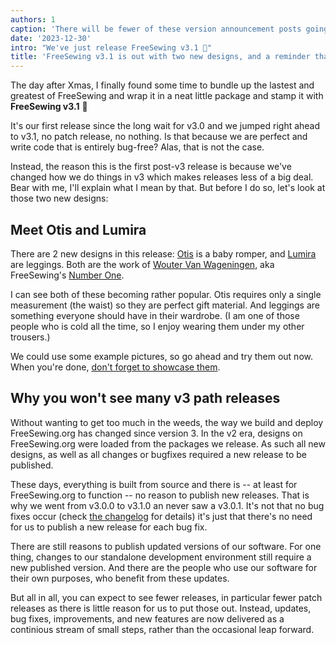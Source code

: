 ```yaml
---
authors: 1
caption: 'There will be fewer of these version announcement posts going forward.'
date: '2023-12-30'
intro: "We've just release FreeSewing v3.1 🎉"
title: 'FreeSewing v3.1 is out with two new designs, and a reminder that we now stream updates'
---
```


The day after Xmas, I finally found some time to bundle up the lastest and
greatest of FreeSewing and wrap it in a neat little package and stamp it with
**FreeSewing v3.1** 🎉

<!-- truncate -->

It's our first release since the long wait for v3.0 and we jumped right ahead
to v3.1, no patch release, no nothing. Is that because we are perfect and
write code that is entirely bug-free? Alas, that is not the case.

Instead, the reason this is the first post-v3 release is because we've changed
how we do things in v3 which makes releases less of a big deal. Bear with me,
I'll explain what I mean by that. But before I do so, let's look at those two
new designs:

## Meet Otis and Lumira

There are 2 new designs in this release: [Otis](/designs/otis) is a baby
romper, and [Lumira](/designs/lumira) are leggings. Both are the work of
[Wouter Van Wageningen](/users/wouter.vdub), aka FreeSewing's [Number
One](https://en.wikipedia.org/wiki/William_Riker).

I can see both of these becoming rather popular. Otis requires only a single
measurement (the waist) so they are perfect gift material. And leggings are
something everyone should have in their wardrobe. (I am one of those people who
is cold all the time, so I enjoy wearing them under my other trousers.)

We could use some example pictures, so go ahead and try them out now. When
you're done, [don't forget to showcase them](/new/showcase).

## Why you won't see many v3 path releases

Without wanting to get too much in the weeds, the way we build and deploy
FreeSewing.org has changed since version 3. In the v2 era, designs on
FreeSewing.org were loaded from the packages we release. As such all new
designs, as well as all changes or bugfixes required a new release to be
published.

These days, everything is built from source and there is -- at least for
FreeSewing.org to function -- no reason to publish new releases. That is why we
went from v3.0.0 to v3.1.0 an never saw a v3.0.1. It's not that no bug fixes
occur (check [the
changelog](https://github.com/freesewing/freesewing/blob/develop/CHANGELOG.md)
for details) it's just that there's no need for us to publish a new release for
each bug fix.

There are still reasons to publish updated versions of our software. For one
thing, changes to our standalone development environment still require a new
published version. And there are the people who use our software for their own
purposes, who benefit from these updates.

But all in all, you can expect to see fewer releases, in particular fewer patch
releases as there is little reason for us to put those out.
Instead, updates, bug fixes, improvements, and new features are now delivered
as a continious stream of small steps, rather than the occasional leap forward.

